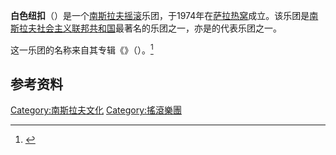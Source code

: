 {{Infobox musical artist
|name = 白色纽扣
|caption = 1975年伦敦录音棚的白色纽扣成员
|image = Veljko Despot na snimanju s Bijelim dugmetom, Air Studios, London, 1975..jpg
|background = group_or_band
|alias = 
|origin = [[南斯拉夫社会主义联邦共和国|南斯拉夫]][[波斯尼亚和黑塞哥维那|波斯尼亚和黑塞哥维那]][[萨拉热窝|萨拉热窝]]
|instrument = 
|genre = [[硬式搖滾|硬式搖滾]]、[[前衛搖滾|前衛搖滾]]、[[民谣摇滚|民谣摇滚]]、[[新浪潮|新浪潮]]、[[流行搖滾|流行搖滾]]
|occupation = 
|years_active = 1974 – 1989，2005，2014至今
|label = Jugoton、Diskoton、Kamarad、Croatia Records
|associated_acts = Kodeksi、Jutro、Indexi、Smak、Formula 4、Teška Industrija、Amila、Divlje Jagode、Vatreni Poljubac
|past_members = Goran Bregović<br />Željko Bebek<br />Jadranko Stanković<br />Vlado Pravdić<br />Ipe Ivandić<br />Zoran Redžić<br />Milić Vukašinović<br />Laza Ristovski<br />Điđi Jankelić<br />Mladen Vojičić<br />Alen Islamović
}}
'''白色纽扣'''（{{lang-sr|'''Бијело дугме'''}}）是一个[[南斯拉夫|南斯拉夫]][[摇滚|摇滚]]乐团，于1974年在[[萨拉热窝|萨拉热窝]]成立。该乐团是[[南斯拉夫社会主义联邦共和国|南斯拉夫社会主义联邦共和国]]最著名的乐团之一，亦是{{link-en|南斯拉夫流行音乐|Popular music in the Socialist Federal Republic of Yugoslavia}}的代表乐团之一。

这一乐团的名称来自其专辑《{{link-en|如果我是一个白色纽扣|Kad bi bio bijelo dugme}}》（{{lang-sr|Кад би' био бијело дугме}}）。<ref name="janjatović31">{{cite book|last=Janjatović|first=Petar|title= EX YU ROCK enciklopedija 1960-2006|year=2007|publisher=self-released|location=Belgrade|page=31}}</ref>

==参考资料==
{{reflist}}

{{Authority control}}
[[Category:南斯拉夫文化|Category:南斯拉夫文化]]
[[Category:搖滾樂團|Category:搖滾樂團]]
